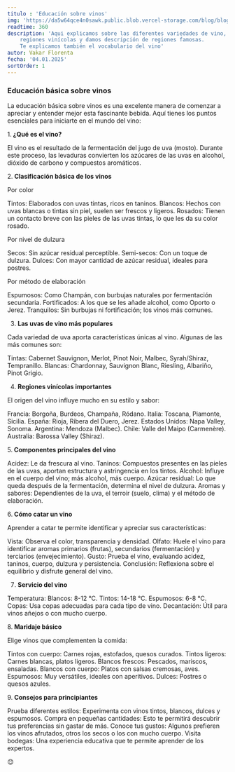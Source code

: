 ```yaml
---
titulo : 'Educación sobre vinos'
img: 'https://da5w64qce4n0sawk.public.blob.vercel-storage.com/blog/blog1-e1Z2sZTAtkPyB9rNrGDZktJYS4KQEl.jpg'
readtime: 360
description: 'Aqui explicamos sobre las diferentes variedades de vino,
    regiones vinícolas y damos descripción de regiones famosas.
    Te explicamos también el vocabulario del vino'
autor: Vakar Florenta
fecha: '04.01.2025'
sortOrder: 1
---
```


<h3>Educación básica sobre vinos</h3>

La educación básica sobre vinos es una excelente manera de comenzar a apreciar y entender mejor esta fascinante bebida. Aquí tienes los puntos esenciales para iniciarte en el mundo del vino:

1.<strong> ¿Qué es el vino?</strong>

El vino es el resultado de la fermentación del jugo de uva (mosto). Durante este proceso, las levaduras convierten los azúcares de las uvas en alcohol, dióxido de carbono y compuestos aromáticos.

2.<strong> Clasificación básica de los vinos</strong>

Por color
<div>
 Tintos: Elaborados con uvas tintas, ricos en taninos.
 Blancos: Hechos con uvas blancas o tintas sin piel,
 suelen ser frescos y ligeros.
 Rosados: Tienen un contacto breve con las pieles de las 
 uvas tintas, lo que les da su color rosado.
 </div>

Por nivel de dulzura
<div>
 Secos: Sin azúcar residual perceptible.
 Semi-secos: Con un toque de dulzura.
 Dulces: Con mayor cantidad de azúcar residual, ideales para postres.
 </div>

Por método de elaboración
<div>
    Espumosos: Como Champán, con burbujas naturales
     por fermentación secundaria.
    Fortificados: A los que se les añade alcohol,
     como Oporto o Jerez.
    Tranquilos: Sin burbujas ni fortificación; los vinos 
    más comunes.
    </div>

3. <strong>Las uvas de vino más populares</strong>

Cada variedad de uva aporta características únicas al vino.
 Algunas de las más comunes son:
<div>
    Tintas: Cabernet Sauvignon, Merlot, Pinot Noir, Malbec, Syrah/Shiraz,
    Tempranillo.
    Blancas: Chardonnay, Sauvignon Blanc, Riesling, Albariño, Pinot Grigio.
    </div>

4. <strong>Regiones vinícolas importantes</strong>

El origen del vino influye mucho en su estilo y sabor:
<div>
    Francia: Borgoña, Burdeos, Champaña, Ródano.
    Italia: Toscana, Piamonte, Sicilia.
    España: Rioja, Ribera del Duero, Jerez.
    Estados Unidos: Napa Valley, Sonoma.
    Argentina: Mendoza (Malbec).
    Chile: Valle del Maipo (Carmenère).
    Australia: Barossa Valley (Shiraz).
    </div>

5.<strong> Componentes principales del vino</strong>
<div>
    Acidez: Le da frescura al vino.
    Taninos: Compuestos presentes en las pieles 
    de las uvas, aportan estructura y astringencia
     en los tintos.
    Alcohol: Influye en el cuerpo del vino; más alcohol, más
     cuerpo.
    Azúcar residual: Lo que queda después de la fermentación,
     determina el nivel de dulzura.
    Aromas y sabores: Dependientes de la uva, el terroir (suelo,
     clima) y el método de elaboración.
     </div>

6.<strong> Cómo catar un vino</strong>

Aprender a catar te permite identificar y apreciar sus características:
<div>
    Vista: Observa el color, transparencia y densidad.
    Olfato: Huele el vino para identificar aromas primarios (frutas), 
    secundarios (fermentación) y terciarios (envejecimiento).
    Gusto: Prueba el vino, evaluando acidez, taninos, cuerpo, dulzura 
    y persistencia.
    Conclusión: Reflexiona sobre el equilibrio y disfrute general del vino.
    </div>

7. <strong>Servicio del vino</strong>
<div>
    Temperatura:
        Blancos: 8-12 °C.
        Tintos: 14-18 °C.
        Espumosos: 6-8 °C.
    Copas: Usa copas adecuadas para cada tipo de vino.
    Decantación: Útil para vinos añejos o con mucho cuerpo.
    </div>

8.<strong> Maridaje básico</strong>

Elige vinos que complementen la comida:
<div>
    Tintos con cuerpo: Carnes rojas, estofados, quesos curados.
    Tintos ligeros: Carnes blancas, platos ligeros.
    Blancos frescos: Pescados, mariscos, ensaladas.
    Blancos con cuerpo: Platos con salsas cremosas, aves.
    Espumosos: Muy versátiles, ideales con aperitivos.
    Dulces: Postres o quesos azules.
    </div>

9.<strong> Consejos para principiantes</strong>
<div>
    Prueba diferentes estilos:
         Experimenta con vinos tintos, blancos, 
         dulces y espumosos.
    Compra en pequeñas cantidades: 
         Esto te permitirá descubrir tus preferencias 
         sin gastar de más.
    Conoce tus gustos: 
         Algunos prefieren los vinos afrutados,
         otros los secos o los con mucho cuerpo.
    Visita bodegas:
        Una experiencia educativa que te permite aprender
        de los expertos.
        </div>

 😊
